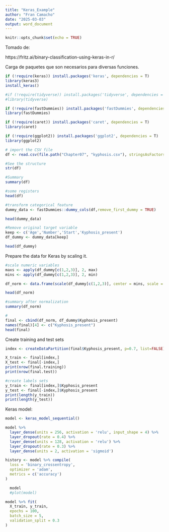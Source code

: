 ```yaml
---
title: "Keras_Example"
author: "Fran Camacho"
date: "2025-03-03"
output: word_document
---
```


```r
knitr::opts_chunk$set(echo = TRUE)
```

Tomado de:

https://fritz.ai/binary-classification-using-keras-in-r/


Carga de paquetes que son necesarios para diversas funciones.

```r

if (!require(keras)) install.packages('keras', dependencies = T)
library(keras3)
install_keras()

```

```r

#if (!require(tidyverse)) install.packages('tidyverse', dependencies = T)
#library(tidyverse)

if (!require(fastDummies)) install.packages('fastDummies', dependencies = T)
library(fastDummies)

if (!require(caret)) install.packages('caret', dependencies = T)
library(caret)   

if (!require(ggplot2)) install.packages('ggplot2', dependencies = T)
library(ggplot2)

```



```r

# import the CSV file
df <- read.csv(file.path("Chapter07", "kyphosis.csv"), stringsAsFactors = TRUE)

```


```r
#See the structure
str(df)
```


```r
#Summary
summary(df)
```


```r
#some registers
head(df)
```







```r
#transform categorical feature
dummy_data <- fastDummies::dummy_cols(df,remove_first_dummy = TRUE)

head(dummy_data)   
```

```r
#Remove original target variable
keep <- c('Age','Number','Start','Kyphosis_present')
df_dummy <- dummy_data[keep]

head(df_dummy) 
```

Prepare the data for Keras by scaling it.

```r
#scale numeric variables 
maxs <- apply(df_dummy[c(1,2,3)], 2, max)
mins <- apply(df_dummy[c(1,2,3)], 2, min)

df_norm <- data.frame(scale(df_dummy[c(1,2,3)], center = mins, scale = maxs - mins))

head(df_norm)
```


```r
#summary after normalization
summary(df_norm)
```


```r
#
final <- cbind(df_norm, df_dummy$Kyphosis_present)
names(final)[4] <- c("Kyphosis_present")
head(final)
```

Create training and test sets

```r
index <- createDataPartition(final$Kyphosis_present, p=0.7, list=FALSE)

X_train <- final[index,]
X_test <- final[-index,]
print(nrow(final.training))
print(nrow(final.test))
```


```r
#create labels sets
y_train <- final[index,]$Kyphosis_present
y_test <- final[-index,]$Kyphosis_present
print(length(y_train))
print(length(y_test))
```


Keras model:


```r
model <- keras_model_sequential() 

model %>% 
  layer_dense(units = 256, activation = 'relu', input_shape = 4) %>% 
  layer_dropout(rate = 0.4) %>% 
  layer_dense(units = 128, activation = 'relu') %>%
  layer_dropout(rate = 0.3) %>%
  layer_dense(units = 2, activation = 'sigmoid')

history <- model %>% compile(
  loss = 'binary_crossentropy',
  optimizer = 'adam',
  metrics = c('accuracy')
)
```


```r
  model
  #plot(model)
```

```r
model %>% fit(
  X_train, y_train, 
  epochs = 100, 
  batch_size = 5,
  validation_split = 0.3
)
```



